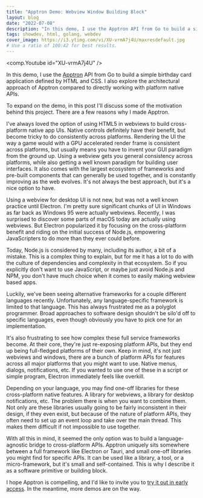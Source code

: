 ```yaml
---
title: "Apptron Demo: Webview Window Building Block"
layout: blog
date: "2022-07-08"
description: "In this demo, I use the Apptron API from Go to build a simple birthday card application defined by HTML and CSS."
tags: showdev, html, golang, webdev
cover_image: https://i3.ytimg.com/vi/XU-vrmA7j4U/maxresdefault.jpg
# Use a ratio of 100:42 for best results.
---
```

<comp.Youtube id="XU-vrmA7j4U" />

In this demo, I use the [Apptron](https://progrium.com/blog/apptron-announcement/) API from Go to build a simple birthday card application defined by HTML and CSS. I also explore the architectural approach of Apptron compared to directly working with platform native APIs.

To expand on the demo, in this post I'll discuss some of the motivation behind this project. There are a few reasons why I made Apptron.

I've always loved the option of using HTML5 in webviews to build cross-platform native app UIs. Native controls definitely have their benefit, but become tricky to do consistently across platforms. Rendering the UI the way a game would with a GPU accelerated render frame is consistent across platforms, but usually means you have to invent your GUI paradigm from the ground up. Using a webview gets you general consistency across platforms, while also getting a well known paradigm for building user interfaces. It also comes with the largest ecosystem of frameworks and pre-built components that can generally be used together, and is constantly improving as the web evolves. It's not always the best approach, but it's a nice option to have.

Using a webview for desktop UI is not new, but was not a well known practice until Electron. I'm pretty sure significant chunks of UI in Windows as far back as Windows 95 were actually webviews. Recently, I was surprised to discover some parts of macOS today are actually using webviews. But Electron popularized it by focusing on the cross-platform benefit and riding on the initial success of Node.js, empowering JavaScripters to do more than they ever could before.

Today, Node.js is considered by many, including its author, a bit of a mistake. This is a complex thing to explain, but for me it has a lot to do with the culture of dependencies and complexity in that ecosystem. So if you explicitly don't want to use JavaScript, or maybe just avoid Node.js and NPM, you don't have much choice when it comes to easily making webview based apps.

Luckily, we've been seeing alternative frameworks for a couple different languages recently. Unfortunately, any language-specific framework is limited to that language. This has always frustrated me as a polyglot programmer. Broad approaches to software design shouldn't be silo'd off to specific languages, even though obviously you have to pick one for an implementation.

It's also frustrating to see how complex these full service frameworks become. At their core, they're just re-exposing platform APIs, but they end up being full-fledged platforms of their own. Keep in mind, it's not just webviews and windows, there are a bunch of platform APIs for features across all major platforms that you might want to use. Native menus, dialogs, notifications, etc. If you wanted to use one of these in a script or simple program, Electron immediately feels like overkill.

Depending on your language, you may find one-off libraries for these cross-platform native features. A library for webviews, a library for desktop notifications, etc. The problem there is when you want to combine them. Not only are these libraries usually going to be fairly inconsistent in their design, if they even exist, but because of the nature of platform APIs, they often need to set up an event loop and take over the main thread. This makes them difficult if not impossible to use together. 

With all this in mind, it seemed the only option was to build a language-agnostic bridge to cross-platform APIs. Apptron uniquely sits somewhere between a full framework like Electron or Tauri, and small one-off libraries you might find for specific APIs. It can be used like a library, a tool, or a micro-framework, but it's small and self-contained. This is why I describe it as a software primitive or building block. 

I hope Apptron is compelling, and I'd like to invite you to [try it out in early access](https://tractor.dev/apptron/). In the meantime, more demos are on the way.

